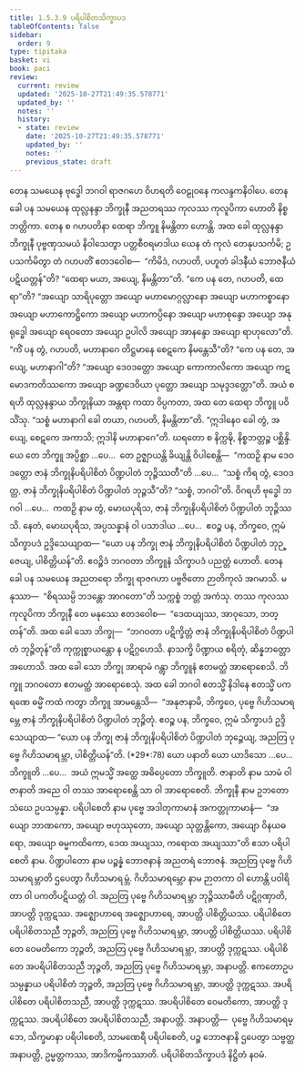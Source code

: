```yaml
---
title: 1.5.3.9 ပရိပါစိတသိက္ခာပဒ
tableOfContents: false
sidebar:
  order: 9
type: tipitaka
basket: vi
book: paci
review:
  current: review
  updated: '2025-10-27T21:49:35.578771'
  updated_by: ''
  notes: ''
  history:
  - state: review
    date: '2025-10-27T21:49:35.578771'
    updated_by: ''
    notes: ''
    previous_state: draft
---
```



<ReviewStatus review={frontmatter.review} showDetails={true} />

<HypothesisAnnotation frontmatter={frontmatter} />

<DynamicBreadcrumb />

<Division number="192" book="paci" e="ch" v="2" p="91">

<Paragraph number="629" book="paci">
တေန သမယေန ဗုဒ္ဓေါ ဘဂဝါ ရာဇဂဟေ ဝိဟရတိ ဝေဠုဝနေ ကလန္ဒကနိဝါပေ. တေန ခေါ ပန သမယေန ထုလ္လနန္ဒာ ဘိက္ခုနီ အညတရဿ ကုလဿ ကုလူပိကာ ဟောတိ နိစ္စဘတ္တိကာ. တေန စ ဂဟပတိနာ ထေရာ ဘိက္ခူ နိမန္တိတာ ဟောန္တိ. အထ ခေါ ထုလ္လနန္ဒာ ဘိက္ခုနီ ပုဗ္ဗဏှသမယံ နိဝါသေတွာ ပတ္တစီဝရမာဒါယ ယေန တံ ကုလံ တေနုပသင်္ကမိ; ဥပသင်္ကမိတွာ တံ ဂဟပတိံ ဧတဒဝေါစ—  “ကိမိဒံ, ဂဟပတိ, ပဟူတံ ခါဒနီယံ ဘောဇနီယံ ပဋိယတ္တန်”တိ? “ထေရာ မယာ, အယျေ, နိမန္တိတာ”တိ. “ကေ ပန တေ, ဂဟပတိ, ထေရာ”တိ? “အယျော သာရိပုတ္တော အယျော မဟာမောဂ္ဂလ္လာနော အယျော မဟာကစ္စာနော အယျော မဟာကောဋ္ဌိကော အယျော မဟာကပ္ပိနော အယျော မဟာစုန္ဒော အယျော အနုရုဒ္ဓေါ အယျော ရေဝတော အယျော ဥပါလိ အယျော အာနန္ဒော အယျော ရာဟုလော”တိ. “ကိံ ပန တွံ, ဂဟပတိ, မဟာနာဂေ တိဋ္ဌမာနေ စေဋကေ နိမန္တေသီ”တိ?
</Paragraph>

<Paragraph number="630" book="paci">
“ကေ ပန တေ, အယျေ, မဟာနာဂါ”တိ? “အယျော ဒေဝဒတ္တော အယျော ကောကာလိကော အယျော ကဋမောဒကတိဿကော အယျော ခဏ္ဍဒေဝိယာ ပုတ္တော အယျော သမုဒ္ဒဒတ္တော”တိ. အယံ စရဟိ ထုလ္လနန္ဒာယ ဘိက္ခုနိယာ အန္တရာ ကထာ ဝိပ္ပကတာ, အထ တေ ထေရာ ဘိက္ခူ ပဝိသိံသု. “သစ္စံ မဟာနာဂါ ခေါ တယာ, ဂဟပတိ, နိမန္တိတာ”တိ. “ဣဒါနေဝ ခေါ တွံ, အယျေ, စေဋကေ အကာသိ; ဣဒါနိ မဟာနာဂေ”တိ. ဃရတော စ နိက္ကဍ္ဎိ, နိစ္စဘတ္တဉ္စ ပစ္ဆိန္ဒိ.
</Paragraph>

<Paragraph number="631" book="paci">
ယေ တေ ဘိက္ခူ အပ္ပိစ္ဆာ …ပေ…  တေ ဥဇ္ဈာယန္တိ ခိယျန္တိ ဝိပါစေန္တိ—  “ကထဉှိ နာမ ဒေဝဒတ္တော ဇာနံ ဘိက္ခုနိပရိပါစိတံ ပိဏ္ဍပါတံ ဘုဉ္ဇိဿတီ”တိ …ပေ…  “သစ္စံ ကိရ တွံ, ဒေဝဒတ္တ, ဇာနံ ဘိက္ခုနိပရိပါစိတံ ပိဏ္ဍပါတံ ဘုဉ္ဇသီ”တိ? “သစ္စံ, ဘဂဝါ”တိ. ဝိဂရဟိ ဗုဒ္ဓေါ ဘဂဝါ …ပေ…  ကထဉှိ နာမ တွံ, မောဃပုရိသ, ဇာနံ ဘိက္ခုနိပရိပါစိတံ ပိဏ္ဍပါတံ ဘုဉ္ဇိဿသိ. နေတံ, မောဃပုရိသ, အပ္ပသန္နာနံ ဝါ ပသာဒါယ …ပေ…  ဧဝဉ္စ ပန, ဘိက္ခဝေ, ဣမံ သိက္ခာပဒံ ဥဒ္ဒိသေယျာထ—
</Paragraph>

<Paragraph number="632" book="paci">
<Emphasis>“ယော ပန ဘိက္ခု ဇာနံ ဘိက္ခုနိပရိပါစိတံ ပိဏ္ဍပါတံ ဘုဉ္ဇေယျ, ပါစိတ္တိယန်”</Emphasis>တိ.
</Paragraph>

<Paragraph number="633" book="paci">
ဧဝဉ္စိဒံ ဘဂဝတာ ဘိက္ခူနံ သိက္ခာပဒံ ပညတ္တံ ဟောတိ.
</Paragraph>

</Division>
<Division number="193" book="paci" e="ch" v="2" p="92">

<Paragraph number="634" book="paci">
တေန ခေါ ပန သမယေန အညတရော ဘိက္ခု ရာဇဂဟာ ပဗ္ဗဇိတော ဉာတိကုလံ အဂမာသိ. မနုဿာ—  “စိရဿမ္ပိ ဘဒန္တော အာဂတော”တိ သက္ကစ္စံ ဘတ္တံ အကံသု. တဿ ကုလဿ ကုလူပိကာ ဘိက္ခုနီ တေ မနုဿေ ဧတဒဝေါစ—  “ဒေထယျဿ, အာဝုသော, ဘတ္တန်”တိ. အထ ခေါ သော ဘိက္ခု—  “ဘဂဝတာ ပဋိက္ခိတ္တံ ဇာနံ ဘိက္ခုနိပရိပါစိတံ ပိဏ္ဍပါတံ ဘုဉ္ဇိတုန်”တိ ကုက္ကုစ္စာယန္တော န ပဋိဂ္ဂဟေသိ. နာသက္ခိ ပိဏ္ဍာယ စရိတုံ, ဆိန္နဘတ္တော အဟောသိ. အထ ခေါ သော ဘိက္ခု အာရာမံ ဂန္တွာ ဘိက္ခူနံ ဧတမတ္ထံ အာရောစေသိ. ဘိက္ခူ ဘဂဝတော ဧတမတ္ထံ အာရောစေသုံ.
</Paragraph>

<Paragraph number="635" book="paci">
အထ ခေါ ဘဂဝါ ဧတသ္မိံ နိဒါနေ ဧတသ္မိံ ပကရဏေ ဓမ္မိံ ကထံ ကတွာ ဘိက္ခူ အာမန္တေသိ—  “အနုဇာနာမိ, ဘိက္ခဝေ, ပုဗ္ဗေ ဂိဟိသမာရမ္ဘေ ဇာနံ ဘိက္ခုနိပရိပါစိတံ ပိဏ္ဍပါတံ ဘုဉ္ဇိတုံ. ဧဝဉ္စ ပန, ဘိက္ခဝေ, ဣမံ သိက္ခာပဒံ ဥဒ္ဒိသေယျာထ—
</Paragraph>

</Division>
<Division number="194" book="paci" e="ch" v="2" p="92">

<Paragraph number="636" book="paci">
<Emphasis>“ယော ပန ဘိက္ခု ဇာနံ ဘိက္ခုနိပရိပါစိတံ ပိဏ္ဍပါတံ ဘုဉ္ဇေယျ, အညတြ ပုဗ္ဗေ ဂိဟိသမာရမ္ဘာ, ပါစိတ္တိယန်”</Emphasis>တိ. (*29*:<Emphasis>78</Emphasis>)
</Paragraph>

</Division>
<Division number="195" book="paci" e="ch" v="2" p="92">

<Paragraph number="637" book="paci">
<Emphasis>ယော ပနာ</Emphasis>တိ ယော ယာဒိသော …ပေ…  <Emphasis>ဘိက္ခူ</Emphasis>တိ …ပေ…  အယံ ဣမသ္မိံ အတ္ထေ အဓိပ္ပေတော ဘိက္ခူတိ.
</Paragraph>

<Paragraph number="638" book="paci">
<Emphasis>ဇာနာတိ</Emphasis> နာမ သာမံ ဝါ ဇာနာတိ အညေ ဝါ တဿ အာရောစေန္တိ သာ ဝါ အာရောစေတိ.
</Paragraph>

<Paragraph number="639" book="paci">
<Emphasis>ဘိက္ခုနီ</Emphasis> နာမ ဥဘတောသံဃေ ဥပသမ္ပန္နာ.
</Paragraph>

<Paragraph number="640" book="paci">
<Emphasis>ပရိပါစေတိ</Emphasis> နာမ ပုဗ္ဗေ အဒါတုကာမာနံ အကတ္တုကာမာနံ—  “အယျော ဘာဏကော, အယျော ဗဟုဿုတော, အယျော သုတ္တန္တိကော, အယျော ဝိနယဓရော, အယျော ဓမ္မကထိကော, ဒေထ အယျဿ, ကရောထ အယျဿာ”တိ ဧသာ ပရိပါစေတိ နာမ.
</Paragraph>

<Paragraph number="641" book="paci">
<Emphasis>ပိဏ္ဍပါတော</Emphasis> နာမ ပဉ္စန္နံ ဘောဇနာနံ အညတရံ ဘောဇနံ.
</Paragraph>

<Paragraph number="642" book="paci">
<Emphasis>အညတြ ပုဗ္ဗေ ဂိဟိသမာရမ္ဘာ</Emphasis>တိ ဌပေတွာ ဂိဟိသမာရမ္ဘံ.
</Paragraph>

<Paragraph number="643" book="paci">
<Emphasis>ဂိဟိသမာရမ္ဘော</Emphasis> နာမ ဉာတကာ ဝါ ဟောန္တိ ပဝါရိတာ ဝါ ပကတိပဋိယတ္တံ ဝါ.
</Paragraph>

<Paragraph number="644" book="paci">
အညတြ ပုဗ္ဗေ ဂိဟိသမာရမ္ဘာ ဘုဉ္ဇိဿာမီတိ ပဋိဂ္ဂဏှာတိ, အာပတ္တိ ဒုက္ကဋဿ. အဇ္ဈောဟာရေ အဇ္ဈောဟာရေ, အာပတ္တိ ပါစိတ္တိယဿ.
</Paragraph>

</Division>
<Division number="196" book="paci" e="ch" v="2" p="93">

<Paragraph number="645" book="paci">
ပရိပါစိတေ ပရိပါစိတသညီ ဘုဉ္ဇတိ, အညတြ ပုဗ္ဗေ ဂိဟိသမာရမ္ဘာ, အာပတ္တိ ပါစိတ္တိယဿ. ပရိပါစိတေ ဝေမတိကော ဘုဉ္ဇတိ, အညတြ ပုဗ္ဗေ ဂိဟိသမာရမ္ဘာ, အာပတ္တိ ဒုက္ကဋဿ. ပရိပါစိတေ အပရိပါစိတသညီ ဘုဉ္ဇတိ, အညတြ ပုဗ္ဗေ ဂိဟိသမာရမ္ဘာ, အနာပတ္တိ. ဧကတောဥပသမ္ပန္နာယ ပရိပါစိတံ ဘုဉ္ဇတိ, အညတြ ပုဗ္ဗေ ဂိဟိသမာရမ္ဘာ, အာပတ္တိ ဒုက္ကဋဿ. အပရိပါစိတေ ပရိပါစိတသညီ, အာပတ္တိ ဒုက္ကဋဿ. အပရိပါစိတေ ဝေမတိကော, အာပတ္တိ ဒုက္ကဋဿ. အပရိပါစိတေ အပရိပါစိတသညီ, အနာပတ္တိ.
</Paragraph>

</Division>
<Division number="197" book="paci" e="ch" v="2" p="93">

<Paragraph number="646" book="paci">
အနာပတ္တိ—  ပုဗ္ဗေ ဂိဟိသမာရမ္ဘေ, သိက္ခမာနာ ပရိပါစေတိ, သာမဏေရီ ပရိပါစေတိ, ပဉ္စ ဘောဇနာနိ ဌပေတွာ သဗ္ဗတ္ထ အနာပတ္တိ, ဥမ္မတ္တကဿ, အာဒိကမ္မိကဿာတိ.

</Paragraph>
</Division>

<Paragraph number="647" type="center" book="paci">
ပရိပါစိတသိက္ခာပဒံ နိဋ္ဌိတံ နဝမံ.
</Paragraph>